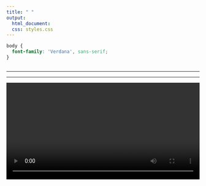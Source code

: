 ```yaml
---
title: " "
output:
  html_document:
  css: styles.css
---
```


```css
body {
  font-family: 'Verdana', sans-serif;
}



```

------------------------------------------------------------------------

------------------------------------------------------------------------

<video width="100%" controls>
  <source src="welcome.mp4" type="video/mp4">
  Your browser does not support the video tag.
</video>

